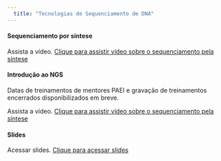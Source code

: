 ```yaml
---
  title: "Tecnologias de Sequenciamento de DNA"
---
```


#### Sequenciamento por síntese

Assista a vídeo. [Clique para assistir vídeo sobre o sequenciamento pela síntese](https://www.youtube.com/watch?v=fCd6B5HRaZ8&t=8s)

#### Introdução ao NGS

Datas de treinamentos de mentores PAEI e gravação de treinamentos encerrados disponibilizados em breve.

Assista a vídeo. [Clique para assistir vídeo sobre o sequenciamento pela síntese](https://www.youtube.com/watch?v=CZeN-IgjYCo)


#### Slides

Acessar slides. [Clique para acessar slides](pdfs/02-03-DNA-Sequencing-Technologies.pdf)

